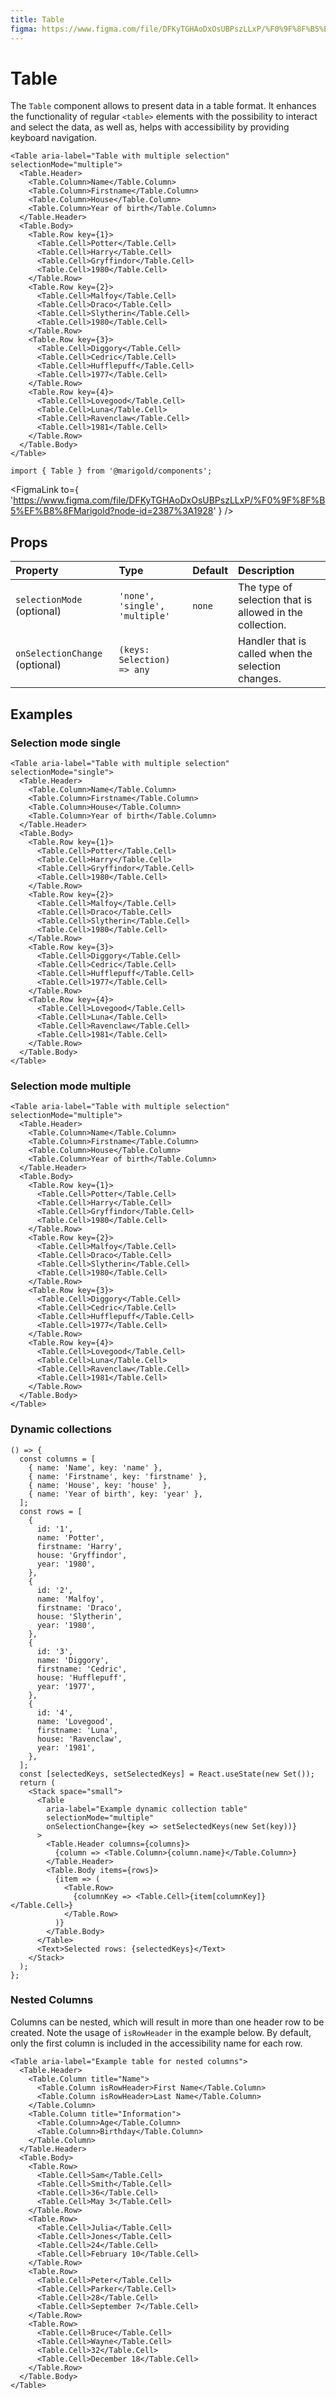 ```yaml
---
title: Table
figma: https://www.figma.com/file/DFKyTGHAoDxOsUBPszLLxP/%F0%9F%8F%B5%EF%B8%8FMarigold?node-id=2387%3A1928
---
```



# Table

The `Table` component allows to present data in a table format. It enhances the functionality of regular `<table>` elements with the possibility to interact and select the data, as well as, helps with accessibility by providing keyboard navigation.

```tsx
<Table aria-label="Table with multiple selection" selectionMode="multiple">
  <Table.Header>
    <Table.Column>Name</Table.Column>
    <Table.Column>Firstname</Table.Column>
    <Table.Column>House</Table.Column>
    <Table.Column>Year of birth</Table.Column>
  </Table.Header>
  <Table.Body>
    <Table.Row key={1}>
      <Table.Cell>Potter</Table.Cell>
      <Table.Cell>Harry</Table.Cell>
      <Table.Cell>Gryffindor</Table.Cell>
      <Table.Cell>1980</Table.Cell>
    </Table.Row>
    <Table.Row key={2}>
      <Table.Cell>Malfoy</Table.Cell>
      <Table.Cell>Draco</Table.Cell>
      <Table.Cell>Slytherin</Table.Cell>
      <Table.Cell>1980</Table.Cell>
    </Table.Row>
    <Table.Row key={3}>
      <Table.Cell>Diggory</Table.Cell>
      <Table.Cell>Cedric</Table.Cell>
      <Table.Cell>Hufflepuff</Table.Cell>
      <Table.Cell>1977</Table.Cell>
    </Table.Row>
    <Table.Row key={4}>
      <Table.Cell>Lovegood</Table.Cell>
      <Table.Cell>Luna</Table.Cell>
      <Table.Cell>Ravenclaw</Table.Cell>
      <Table.Cell>1981</Table.Cell>
    </Table.Row>
  </Table.Body>
</Table>
```

```tsx onlyCode
import { Table } from '@marigold/components';
```

<FigmaLink
  to={
    'https://www.figma.com/file/DFKyTGHAoDxOsUBPszLLxP/%F0%9F%8F%B5%EF%B8%8FMarigold?node-id=2387%3A1928'
  }
/>

## Props

| Property                       | Type                           | Default | Description                                              |
| :----------------------------- | :----------------------------- | :------ | :------------------------------------------------------- |
| `selectionMode` (optional)     | `'none', 'single', 'multiple'` | `none`  | The type of selection that is allowed in the collection. |
| `onSelectionChange` (optional) | `(keys: Selection) => any`     |         | Handler that is called when the selection changes.       |

## Examples

### Selection mode single

```tsx
<Table aria-label="Table with multiple selection" selectionMode="single">
  <Table.Header>
    <Table.Column>Name</Table.Column>
    <Table.Column>Firstname</Table.Column>
    <Table.Column>House</Table.Column>
    <Table.Column>Year of birth</Table.Column>
  </Table.Header>
  <Table.Body>
    <Table.Row key={1}>
      <Table.Cell>Potter</Table.Cell>
      <Table.Cell>Harry</Table.Cell>
      <Table.Cell>Gryffindor</Table.Cell>
      <Table.Cell>1980</Table.Cell>
    </Table.Row>
    <Table.Row key={2}>
      <Table.Cell>Malfoy</Table.Cell>
      <Table.Cell>Draco</Table.Cell>
      <Table.Cell>Slytherin</Table.Cell>
      <Table.Cell>1980</Table.Cell>
    </Table.Row>
    <Table.Row key={3}>
      <Table.Cell>Diggory</Table.Cell>
      <Table.Cell>Cedric</Table.Cell>
      <Table.Cell>Hufflepuff</Table.Cell>
      <Table.Cell>1977</Table.Cell>
    </Table.Row>
    <Table.Row key={4}>
      <Table.Cell>Lovegood</Table.Cell>
      <Table.Cell>Luna</Table.Cell>
      <Table.Cell>Ravenclaw</Table.Cell>
      <Table.Cell>1981</Table.Cell>
    </Table.Row>
  </Table.Body>
</Table>
```

### Selection mode multiple

```tsx
<Table aria-label="Table with multiple selection" selectionMode="multiple">
  <Table.Header>
    <Table.Column>Name</Table.Column>
    <Table.Column>Firstname</Table.Column>
    <Table.Column>House</Table.Column>
    <Table.Column>Year of birth</Table.Column>
  </Table.Header>
  <Table.Body>
    <Table.Row key={1}>
      <Table.Cell>Potter</Table.Cell>
      <Table.Cell>Harry</Table.Cell>
      <Table.Cell>Gryffindor</Table.Cell>
      <Table.Cell>1980</Table.Cell>
    </Table.Row>
    <Table.Row key={2}>
      <Table.Cell>Malfoy</Table.Cell>
      <Table.Cell>Draco</Table.Cell>
      <Table.Cell>Slytherin</Table.Cell>
      <Table.Cell>1980</Table.Cell>
    </Table.Row>
    <Table.Row key={3}>
      <Table.Cell>Diggory</Table.Cell>
      <Table.Cell>Cedric</Table.Cell>
      <Table.Cell>Hufflepuff</Table.Cell>
      <Table.Cell>1977</Table.Cell>
    </Table.Row>
    <Table.Row key={4}>
      <Table.Cell>Lovegood</Table.Cell>
      <Table.Cell>Luna</Table.Cell>
      <Table.Cell>Ravenclaw</Table.Cell>
      <Table.Cell>1981</Table.Cell>
    </Table.Row>
  </Table.Body>
</Table>
```

### Dynamic collections

```tsx
() => {
  const columns = [
    { name: 'Name', key: 'name' },
    { name: 'Firstname', key: 'firstname' },
    { name: 'House', key: 'house' },
    { name: 'Year of birth', key: 'year' },
  ];
  const rows = [
    {
      id: '1',
      name: 'Potter',
      firstname: 'Harry',
      house: 'Gryffindor',
      year: '1980',
    },
    {
      id: '2',
      name: 'Malfoy',
      firstname: 'Draco',
      house: 'Slytherin',
      year: '1980',
    },
    {
      id: '3',
      name: 'Diggory',
      firstname: 'Cedric',
      house: 'Hufflepuff',
      year: '1977',
    },
    {
      id: '4',
      name: 'Lovegood',
      firstname: 'Luna',
      house: 'Ravenclaw',
      year: '1981',
    },
  ];
  const [selectedKeys, setSelectedKeys] = React.useState(new Set());
  return (
    <Stack space="small">
      <Table
        aria-label="Example dynamic collection table"
        selectionMode="multiple"
        onSelectionChange={key => setSelectedKeys(new Set(key))}
      >
        <Table.Header columns={columns}>
          {column => <Table.Column>{column.name}</Table.Column>}
        </Table.Header>
        <Table.Body items={rows}>
          {item => (
            <Table.Row>
              {columnKey => <Table.Cell>{item[columnKey]}</Table.Cell>}
            </Table.Row>
          )}
        </Table.Body>
      </Table>
      <Text>Selected rows: {selectedKeys}</Text>
    </Stack>
  );
};
```

### Nested Columns

Columns can be nested, which will result in more than one header row to be created. Note the usage of `isRowHeader` in the example below. By default, only the first column is included in the accessibility name for each row.

```tsx
<Table aria-label="Example table for nested columns">
  <Table.Header>
    <Table.Column title="Name">
      <Table.Column isRowHeader>First Name</Table.Column>
      <Table.Column isRowHeader>Last Name</Table.Column>
    </Table.Column>
    <Table.Column title="Information">
      <Table.Column>Age</Table.Column>
      <Table.Column>Birthday</Table.Column>
    </Table.Column>
  </Table.Header>
  <Table.Body>
    <Table.Row>
      <Table.Cell>Sam</Table.Cell>
      <Table.Cell>Smith</Table.Cell>
      <Table.Cell>36</Table.Cell>
      <Table.Cell>May 3</Table.Cell>
    </Table.Row>
    <Table.Row>
      <Table.Cell>Julia</Table.Cell>
      <Table.Cell>Jones</Table.Cell>
      <Table.Cell>24</Table.Cell>
      <Table.Cell>February 10</Table.Cell>
    </Table.Row>
    <Table.Row>
      <Table.Cell>Peter</Table.Cell>
      <Table.Cell>Parker</Table.Cell>
      <Table.Cell>28</Table.Cell>
      <Table.Cell>September 7</Table.Cell>
    </Table.Row>
    <Table.Row>
      <Table.Cell>Bruce</Table.Cell>
      <Table.Cell>Wayne</Table.Cell>
      <Table.Cell>32</Table.Cell>
      <Table.Cell>December 18</Table.Cell>
    </Table.Row>
  </Table.Body>
</Table>
```
